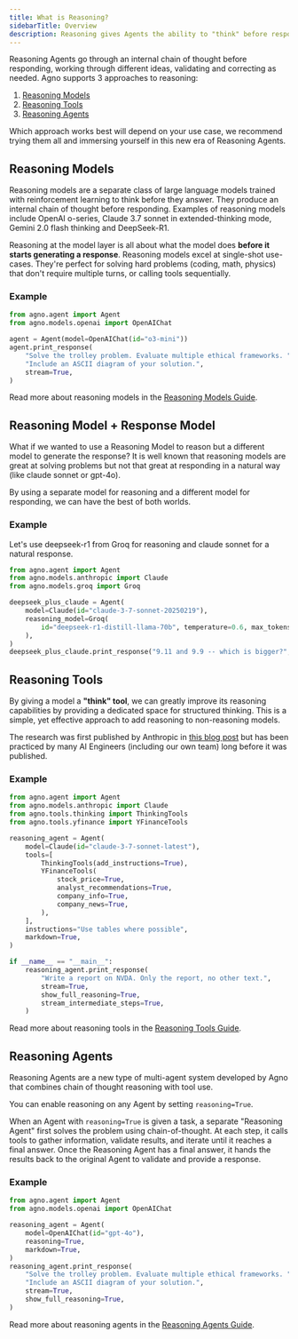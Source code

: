 ```yaml
---
title: What is Reasoning?
sidebarTitle: Overview
description: Reasoning gives Agents the ability to "think" before responding and "analyze" the results of their actions (i.e. tool calls), greatly improving the Agents' ability to solve problems that require sequential tool calls.
---
```


Reasoning Agents go through an internal chain of thought before responding, working through different ideas, validating and correcting as needed. Agno supports 3 approaches to reasoning:
1. [Reasoning Models](#reasoning-models)
2. [Reasoning Tools](#reasoning-tools)
3. [Reasoning Agents](#reasoning-agents)

Which approach works best will depend on your use case, we recommend trying them all and immersing yourself in this new era of Reasoning Agents.

## Reasoning Models

Reasoning models are a separate class of large language models trained with reinforcement learning to think before they answer. They produce an internal chain of thought before responding. Examples of reasoning models include OpenAI o-series, Claude 3.7 sonnet in extended-thinking mode, Gemini 2.0 flash thinking and DeepSeek-R1.

Reasoning at the model layer is all about what the model does **before it starts generating a response**. Reasoning models excel at single-shot use-cases. They're perfect for solving hard problems (coding, math, physics) that don't require multiple turns, or calling tools sequentially.

### Example

```python o3_mini.py
from agno.agent import Agent
from agno.models.openai import OpenAIChat

agent = Agent(model=OpenAIChat(id="o3-mini"))
agent.print_response(
    "Solve the trolley problem. Evaluate multiple ethical frameworks. "
    "Include an ASCII diagram of your solution.",
    stream=True,
)
```

Read more about reasoning models in the [Reasoning Models Guide](/docs/documentation/reasoning/reasoning-models).

## Reasoning Model + Response Model

What if we wanted to use a Reasoning Model to reason but a different model to generate the response? It is well known that reasoning models are great at solving problems but not that great at responding in a natural way (like claude sonnet or gpt-4o).

By using a separate model for reasoning and a different model for responding, we can have the best of both worlds.

### Example

Let's use deepseek-r1 from Groq for reasoning and claude sonnet for a natural response.

```python deepseek_plus_claude.py
from agno.agent import Agent
from agno.models.anthropic import Claude
from agno.models.groq import Groq

deepseek_plus_claude = Agent(
    model=Claude(id="claude-3-7-sonnet-20250219"),
    reasoning_model=Groq(
        id="deepseek-r1-distill-llama-70b", temperature=0.6, max_tokens=1024, top_p=0.95
    ),
)
deepseek_plus_claude.print_response("9.11 and 9.9 -- which is bigger?", stream=True)
```

## Reasoning Tools

By giving a model a **"think" tool**, we can greatly improve its reasoning capabilities by providing a dedicated space for structured thinking. This is a simple, yet effective approach to add reasoning to non-reasoning models.

The research was first published by Anthropic in [this blog post](https://www.anthropic.com/engineering/claude-think-tool) but has been practiced by many AI Engineers (including our own team) long before it was published.

### Example

```python claude_thinking_tools.py
from agno.agent import Agent
from agno.models.anthropic import Claude
from agno.tools.thinking import ThinkingTools
from agno.tools.yfinance import YFinanceTools

reasoning_agent = Agent(
    model=Claude(id="claude-3-7-sonnet-latest"),
    tools=[
        ThinkingTools(add_instructions=True),
        YFinanceTools(
            stock_price=True,
            analyst_recommendations=True,
            company_info=True,
            company_news=True,
        ),
    ],
    instructions="Use tables where possible",
    markdown=True,
)

if __name__ == "__main__":
    reasoning_agent.print_response(
        "Write a report on NVDA. Only the report, no other text.",
        stream=True,
        show_full_reasoning=True,
        stream_intermediate_steps=True,
    )
```

Read more about reasoning tools in the [Reasoning Tools Guide](/docs/documentation/reasoning/reasoning-tools).

## Reasoning Agents

Reasoning Agents are a new type of multi-agent system developed by Agno that combines chain of thought reasoning with tool use.

You can enable reasoning on any Agent by setting `reasoning=True`.

When an Agent with `reasoning=True` is given a task, a separate "Reasoning Agent" first solves the problem using chain-of-thought. At each step, it calls tools to gather information, validate results, and iterate until it reaches a final answer. Once the Reasoning Agent has a final answer, it hands the results back to the original Agent to validate and provide a response.

### Example

```python reasoning_agent.py
from agno.agent import Agent
from agno.models.openai import OpenAIChat

reasoning_agent = Agent(
    model=OpenAIChat(id="gpt-4o"),
    reasoning=True,
    markdown=True,
)
reasoning_agent.print_response(
    "Solve the trolley problem. Evaluate multiple ethical frameworks. "
    "Include an ASCII diagram of your solution.",
    stream=True,
    show_full_reasoning=True,
)
```

Read more about reasoning agents in the [Reasoning Agents Guide](/docs/documentation/reasoning/reasoning-agents).
